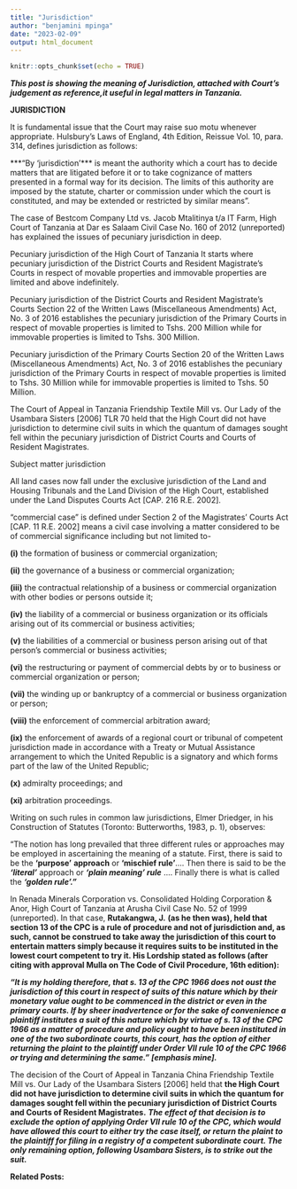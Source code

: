 ```yaml
---
title: "Jurisdiction"
author: "benjamini mpinga"
date: "2023-02-09"
output: html_document
---
```


```r
knitr::opts_chunk$set(echo = TRUE)
```

***This post is showing the meaning of Jurisdiction, attached with Court's judgement as reference,it useful in legal matters in Tanzania.***

**JURISDICTION**

It is fundamental issue that the Court may raise suo motu whenever appropriate. Hulsbury’s Laws of England, 4th Edition, Reissue Vol. 10, para. 314, defines jurisdiction as follows:

***“By ‘jurisdiction’*** is meant the authority which a court has to decide matters that are litigated before it or to take cognizance of matters presented in a formal way for its decision. The limits of this authority are imposed by the statute, charter or commission under which the court is constituted, and may be extended or restricted by similar means”.

The case of Bestcom Company Ltd vs. Jacob Mtalitinya t/a IT Farm, High Court of Tanzania at Dar es Salaam Civil Case No. 160 of 2012 (unreported) has explained the issues of pecuniary jurisdiction in deep.

Pecuniary jurisdiction of the High Court of Tanzania
It starts where pecuniary jurisdiction of the District Courts and Resident Magistrate’s Courts in respect of movable properties and immovable properties are limited and above indefinitely.

Pecuniary jurisdiction of the District Courts and Resident Magistrate’s Courts
Section 22 of the Written Laws (Miscellaneous Amendments) Act, No. 3 of 2016 establishes the pecuniary jurisdiction of the Primary Courts in respect of movable properties is limited to Tshs. 200 Million while for immovable properties is limited to Tshs. 300 Million.

Pecuniary jurisdiction of the Primary Courts Section 20 of the Written Laws (Miscellaneous Amendments) Act, No. 3 of 2016 establishes the pecuniary jurisdiction of the Primary Courts in respect of movable properties is limited to Tshs. 30 Million while for immovable properties is limited to Tshs. 50 Million.

The Court of Appeal in Tanzania Friendship Textile Mill vs. Our Lady of the Usambara Sisters [2006] TLR 70 held that the High Court did not have jurisdiction to determine civil suits in which the quantum of damages sought fell within the pecuniary jurisdiction of District Courts and Courts of Resident Magistrates.

Subject matter jurisdiction

All land cases now fall under the exclusive jurisdiction of the Land and Housing Tribunals and the Land Division of the High Court, established under the Land Disputes Courts Act [CAP. 216 R.E. 2002].

“commercial case” is defined under Section 2 of the Magistrates’ Courts Act [CAP. 11 R.E. 2002] means a civil case involving a matter considered to be of commercial significance including but not limited to-

**(i)** the formation of business or commercial organization;

**(ii)** the governance of a business or commercial organization;

**(iii)** the contractual relationship of a business or commercial organization with other bodies or persons outside it;

**(iv)** the liability of a commercial or business organization or its officials arising out of its commercial or business activities;

**(v)** the liabilities of a commercial or business person arising out of that person’s commercial or business activities;

**(vi)** the restructuring or payment of commercial debts by or to business or commercial organization or person;

**(vii)** the winding up or bankruptcy of a commercial or business organization or person;

**(viii)** the enforcement of commercial arbitration award;

**(ix)** the enforcement of awards of a regional court or tribunal of competent jurisdiction made in accordance with a Treaty or Mutual Assistance arrangement to which the United Republic is a signatory and which forms part of the law of the United Republic;

**(x)** admiralty proceedings; and

**(xi)** arbitration proceedings.

Writing on such rules in common law jurisdictions, Elmer Driedger, in his Construction of Statutes (Toronto: Butterworths, 1983, p. 1), observes:

“The notion has long prevailed that three different rules or approaches may be employed in ascertaining the meaning of a statute. First, there is said to be the **‘purpose’** **approach** or **‘mischief rule’**…. Then there is said to be the ***‘literal’*** approach or ***‘plain meaning’ rule*** …. Finally there is what is called the ***‘golden rule’.”***

In Renada Minerals Corporation vs. Consolidated Holding Corporation & Anor, High Court of Tanzania at Arusha Civil Case No. 52 of 1999 (unreported). In that case, **Rutakangwa, J.** **(as he then was), held that section 13 of the CPC is a rule of procedure and not of jurisdiction and, as such, cannot be construed to take away the jurisdiction of this court to entertain matters simply because it requires suits to be instituted in the lowest court competent to try it. His Lordship stated as follows (after citing with approval Mulla on The Code of Civil Procedure, 16th edition):**

***“It is my holding therefore, that s. 13 of the CPC 1966 does not oust the jurisdiction of this court in respect of suits of this nature which by their monetary value ought to be commenced in the district or even in the primary courts. If by sheer inadvertence or for the sake of convenience a plaintiff institutes a suit of this nature which by virtue of s. 13 of the CPC 1966 as a matter of procedure and policy ought to have been instituted in one of the two subordinate courts, this court, has the option of either returning the plaint to the plaintiff under Order VII rule 10 of the CPC 1966 or trying and determining the same.” [emphasis mine].***

The decision of the Court of Appeal in Tanzania China Friendship Textile Mill vs. Our Lady of the Usambara Sisters [2006] held that **the High Court did not have jurisdiction to determine civil suits in which the quantum for damages sought fell within the pecuniary jurisdiction of District Courts and Courts of Resident Magistrates.** ***The effect of that decision is to exclude the option of applying Order VII rule 10 of the CPC, which would have allowed this court to either try the case itself, or return the plaint to the plaintiff for filing in a registry of a competent subordinate court. The only remaining option, following Usambara Sisters, is to strike out the suit.***

**Related Posts:**

